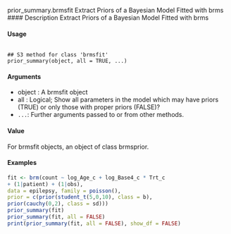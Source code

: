 
prior_summary.brmsfit Extract Priors of a Bayesian Model Fitted with brms
#### Description 
Extract Priors of a Bayesian Model Fitted with brms

#### Usage
<pre><code>
## S3 method for class 'brmsfit'
prior_summary(object, all = TRUE, ...)
</code></pre>

#### Arguments
* object : A brmsfit object
* all : Logical; Show all parameters in the model which may have priors (TRUE) or only those with proper priors (FALSE)?
* `` ... ``: Further arguments passed to or from other methods.

#### Value

For brmsfit objects, an object of class brmsprior.

#### Examples

```r
fit <- brm(count ~ log_Age_c + log_Base4_c * Trt_c
+ (1|patient) + (1|obs),
data = epilepsy, family = poisson(),
prior = c(prior(student_t(5,0,10), class = b),
prior(cauchy(0,2), class = sd)))
prior_summary(fit)
prior_summary(fit, all = FALSE)
print(prior_summary(fit, all = FALSE), show_df = FALSE)

```


